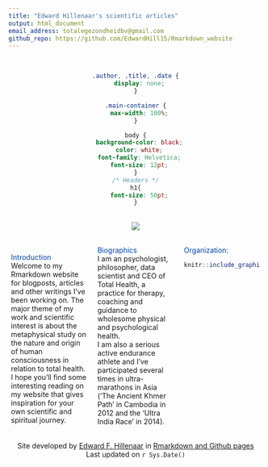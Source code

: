 ```yaml
---
title: "Edward Hillenaar's scientific articles"
output: html_document
email_address: totalegezondheidbv@gmail.com
github_repo: https://github.com/EdwardHill15/Rmarkdown_website
---
```

<center>
<br>
```css
.author, .title, .date {
  display: none;
}

.main-container {
  max-width: 100%;
}

body {
  background-color: black;
  color: white;
  font-family: Helvetica;
  font-size: 12pt;
}
/* Headers */
h1{
  font-size: 50pt;
}
```
<br>
![](https://github.com/EdwardHill15/Rmarkdown_website/blob/main/Ed.jpg?raw=true)</center>

:::: {style="display: flex;"}
::: {.column width="1%"}

:::

::: {.column width="30%"}

<!-- <h2><span style="color:green">Body Movement Reprocessing<br>and Stress</span></h2> -->

<!-- ```{r message=FALSE, echo=FALSE} -->
<!-- knitr::include_graphics("graph1.jpg", error = FALSE) -->
<!-- ``` -->
\

<span style="color:#0047AB">Introduction</span><br>
Welcome to my Rmarkdown website for blogposts, articles and other writings I’ve been working on. The major theme of my work and scientific interest is about the metaphysical study on the nature and origin of human consciousness in relation to total health. I hope you’ll find some interesting reading on my website that gives inspiration for your own scientific and spiritual journey.

:::

::: {.column width="4%"}

<!-- ... and this is the middle column (separate space) -->

:::

::: {.column width="30%"}
\
<span style="color:#0047AB">Biographics</span><br>
I am an psychologist, philosopher, data scientist and CEO of Total Health, a practice for therapy, coaching and guidance to wholesome physical and psychological health.
<br>
I am also a serious active endurance athlete and I've participated several times in ultra-marathons in Asia ('The Ancient Khmer Path' in Cambodia in 2012 and the 'Ultra India Race' in 2014).<br>

:::

::: {.column width="4%"}

:::

::: {.column width="30%"}
\
<span style="color:#0047AB">Organization:</span>

```r
knitr::include_graphics("logo_th.jpg", error = FALSE)
```

:::

::: {.column width="1%"}

:::

::::
<br>
<center>
Site developed by [Edward F. Hillenaar](mailto: `r rmarkdown::metadata$email_address`) in [Rmarkdown and Github pages](`r rmarkdown::metadata$github_repo`)<br>Last updated on `r Sys.Date()`
</center>
